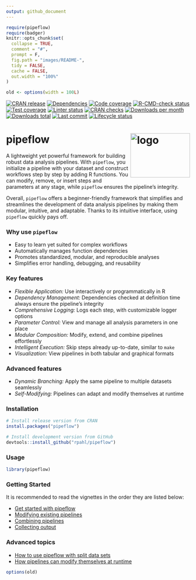 ```yaml
---
output: github_document
---
```


<!-- README.md is generated from README.Rmd. Please edit that file -->

```r
require(pipeflow)
require(badger)
knitr::opts_chunk$set(
  collapse = TRUE,
  comment = "#",
  prompt = F,
  fig.path = "images/README-",
  tidy = FALSE,
  cache = FALSE,
  out.width = "100%"
)

old <- options(width = 100L)
```

<!-- badges: start -->

[![CRAN release](https://www.r-pkg.org/badges/version/pipeflow)](https://cran.r-project.org/package=pipeflow)
[![Dependencies](https://tinyverse.netlify.app/badge/pipeflow)](https://CRAN.R-project.org/package=pipeflow)
[![Code coverage](https://codecov.io/gh/rpahl/pipeflow/branch/main/graph/badge.svg)](https://app.codecov.io/gh/rpahl/pipeflow)
[![R-CMD-check status](https://github.com/rpahl/pipeflow/workflows/R-CMD-check/badge.svg)](https://github.com/rpahl/pipeflow/actions)
[![Test coverage](https://github.com/rpahl/pipeflow/workflows/test-coverage/badge.svg)](https://github.com/rpahl/pipeflow/actions)
[![Linter status](https://github.com/rpahl/pipeflow/workflows/lint/badge.svg)](https://github.com/rpahl/pipeflow/actions)
[![CRAN checks](https://badges.cranchecks.info/summary/pipeflow.svg)](https://cran.r-project.org/web/checks/check_results_pipeflow.html)
[![Downloads per month](http://cranlogs.r-pkg.org/badges/last-month/pipeflow)](https://cran.r-project.org/package=pipeflow)
[![Downloads total](http://cranlogs.r-pkg.org/badges/grand-total/pipeflow)](https://cran.r-project.org/package=pipeflow)
[![Last commit](https://img.shields.io/github/last-commit/rpahl/pipeflow.svg)](https://github.com/rpahl/pipeflow/commits/main)
[![Lifecycle status](https://img.shields.io/badge/lifecycle-experimental-orange.svg)](https://lifecycle.r-lib.org/articles/stages.html#experimental)

<!-- badges: end -->

# pipeflow <img src="man/figures/logo.png" alt="logo" align="right" width="163" height="121"/>

A lightweight yet powerful framework for building robust data
analysis pipelines. With `pipeflow`, you initialize a pipeline with your
dataset and construct workflows step by step by adding R functions.
You can modify, remove, or insert steps and parameters at any stage,
while `pipeflow` ensures the pipeline's integrity.

Overall, `pipeflow` offers a beginner-friendly framework that simplifies
and streamlines the development of data analysis pipelines by making
them modular, intuitive, and adaptable.
Thanks to its intuitive interface, using `pipeflow` quickly pays off.


### Why use `pipeflow`

* Easy to learn yet suited for complex workflows
* Automatically manages function dependencies
* Promotes standardized, modular, and reproducible analyses
* Simplifies error handling, debugging, and reusability


### Key features

* *Flexible Application:* Use interactively or programmatically in R
* *Dependency Management:* Dependencies checked at definition time always
   ensure the pipeline's integrity
* *Comprehensive Logging:* Logs each step, with customizable logger options
* *Parameter Control:* View and manage all analysis parameters in one place
* *Modular Composition:* Modify, extend, and combine pipelines effortlessly
* *Intelligent Execution:* Skip steps already up-to-date, similar to `make`
* *Visualization:* View pipelines in both tabular and graphical formats

### Advanced features

* *Dynamic Branching:* Apply the same pipeline to multiple datasets seamlessly
* *Self-Modifying:* Pipelines can adapt and modify themselves at runtime


### Installation

```r
# Install release version from CRAN
install.packages("pipeflow")

# Install development version from GitHub
devtools::install_github("rpahl/pipeflow")
```


### Usage

```r
library(pipeflow)
```

### Getting Started

It is recommended to read the vignettes in the order they are listed below:

* [Get started with pipeflow](https://rpahl.github.io/pipeflow/articles/v01-get-started.html)
* [Modifying existing pipelines](https://rpahl.github.io/pipeflow/articles/v02-modify-pipeline.html)
* [Combining pipelines](https://rpahl.github.io/pipeflow/articles/v03-combine-pipelines.html)
* [Collecting output](https://rpahl.github.io/pipeflow/articles/v04-collect-output.html)


### Advanced topics

* [How to use pipeflow with split data sets](https://rpahl.github.io/pipeflow/articles/v05-split-and-combine.html)
* [How pipelines can modify themselves at runtime](https://rpahl.github.io/pipeflow/articles/v06-self-modify-pipeline.html)


```r
options(old)
```
